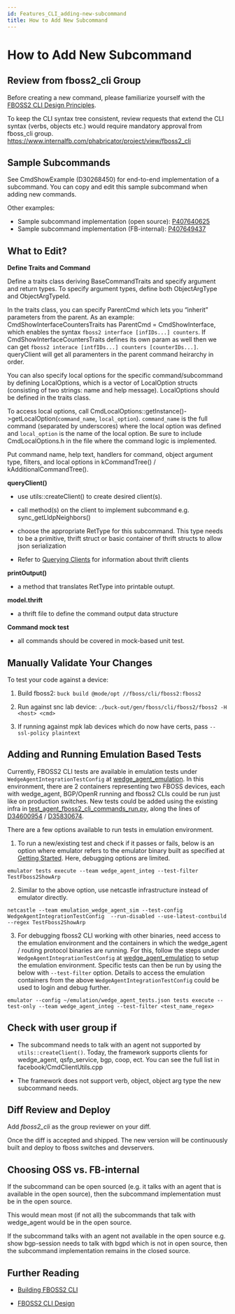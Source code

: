 ```yaml
---
id: Features_CLI_adding-new-subcommand
title: How to Add New Subcommand
---
```


# How to Add New Subcommand

## Review from fboss2_cli Group

Before creating a new command, please familiarize yourself with the [FBOSS2 CLI Design Principles](/Features/FBOSS2_CLI/design-principles.mdx).

To keep the CLI syntax tree consistent, review requests that extend the CLI syntax (verbs, objects etc.) would require mandatory approval from fboss_cli group. https://www.internalfb.com/phabricator/project/view/fboss2_cli

## Sample Subcommands

See CmdShowExample (D30268450) for end-to-end implementation of a subcommand. You can copy and edit this sample subcommand when adding new commands.

Other examples: 

- Sample subcommand implementation (open source): [P407640625](https://www.internalfb.com/phabricator/paste/view/P407640625) 
- Sample subcommand implementation (FB-internal): [P407649437](https://www.internalfb.com/phabricator/paste/view/P407649437)

## What to Edit?

**Define Traits and Command**

Define a traits class deriving BaseCommandTraits and specify argument and return types. To specify argument types, define both ObjectArgType and ObjectArgTypeId.

In the traits class, you can specify ParentCmd which lets you “inherit” parameters from the parent. As an example: CmdShowInterfaceCountersTraits has ParentCmd = CmdShowInterface, which enables the syntax `fboss2 interface [infIDs...] counters`. If CmdShowInterfaceCountersTraits defines its own param as well then we can get `fboss2 interace [intfIDs...] counters [counterIDs...]`. queryClient will get all paramenters in the parent command heirarchy in order.

You can also specify local options for the specific command/subcommand by defining LocalOptions, which is a vector of LocalOption structs (consisting of two strings: name and help message). LocalOptions should be defined in the traits class.

To access local options, call CmdLocalOptions::getInstance()->getLocalOption(`command_name`, `local_option`). `command_name` is the full command (separated by underscores) where the local option was defined and `local_option` is the name of the local option. Be sure to include CmdLocalOptions.h in the file where the command logic is implemented.

Put command name, help text, handlers for command, object argument type, filters, and local options in kCommandTree() / kAdditionalCommandTree().

**queryClient()**

* use utils::createClient() to create desired client(s).

* call method(s) on the client to implement subcommand e.g. sync_getLldpNeighbors()

* choose the appropriate RetType for this subcommand. This type needs to be a primitive, thrift struct or basic container of thrift structs to allow json serialization

* Refer to [Querying Clients](/Features/FBOSS2_CLI/querying-clients.mdx) for information about thrift clients


**printOutput()**

* a method that translates RetType into printable outupt.


**model.thrift**

* a thrift file to define the command output data structure


**Command mock test**

* all commands should be covered in mock-based unit test.


## Manually Validate Your Changes

To test your code against a device:

1. Build fboss2: `buck build @mode/opt //fboss/cli/fboss2:fboss2`

2. Run against snc lab device: `./buck-out/gen/fboss/cli/fboss2/fboss2 -H <host> <cmd>`

3. If running against mpk lab devices which do now have certs, pass `--ssl-policy plaintext`


## Adding and Running Emulation Based Tests

Currently, FBOSS2 CLI tests are available in emulation tests under `WedgeAgentIntegrationTestConfig` at [wedge_agent_emulation](https://www.internalfb.com/intern/wiki/Fboss/howto/facebook/wedge_agent_emulation/). In this environment, there are 2 containers representing two FBOSS devices, each with wedge_agent, BGP/OpenR running and fboss2 CLIs could be run just like on production switches. New tests could be added using the existing infra in [test_agent_fboss2_cli_commands_run.py](https://www.internalfb.com/code/fbsource/fbcode/neteng/emulation/emulator/testing/wedge_agent/test_agent_fboss2_cli_commands_run.py), along the lines of [D34600954](https://www.internalfb.com/diff/D34600954) / [D35830674](https://www.internalfb.com/diff/D35830674).

There are a few options available to run tests in emulation environment.

1. To run a new/existing test and check if it passes or fails, below is an option where emulator refers to the emulator binary built as specified at [Getting Started](https://www.internalfb.com/intern/wiki/Net_Systems/Emulation/getting_started/). Here, debugging options are limited.
```
emulator tests execute --team wedge_agent_integ --test-filter TestFboss2ShowArp
```

2. Similar to the above option, use netcastle infrastructure instead of emulator directly.
```
netcastle --team emulation_wedge_agent_sim --test-config WedgeAgentIntegrationTestConfig  --run-disabled --use-latest-contbuild --regex TestFboss2ShowArp
```

3. For debugging fboss2 CLI working with other binaries, need access to the emulation environment and the containers in which the wedge_agent / routing protocol binaries are running. For this, follow the steps under `WedgeAgentIntegrationTestConfig` at [wedge_agent_emulation](https://www.internalfb.com/intern/wiki/Fboss/howto/facebook/wedge_agent_emulation) to setup the emulation environment. Specific tests can then be run by using the below with `--test-filter` option. Details to access the emulation containers from the above `WedgeAgentIntegrationTestConfig` could be used to login and debug further.
```
emulator --config ~/emulation/wedge_agent_tests.json tests execute --test-only --team wedge_agent_integ --test-filter <test_name_regex>
```


## Check with user group if

* The subcommand needs to talk with an agent not supported by `utils::createClient()`. Today, the framework supports clients for wedge_agent, qsfp_service, bgp, coop, ect. You can see the full list in facebook/CmdClientUtils.cpp

* The framework does not support verb, object, object arg type the new subcommand needs.


## Diff Review and Deploy

Add *fboss2_cli* as the group reviewer on your diff.

Once the diff is accepted and shipped. The new version will be continuously built and deploy to fboss switches and devservers.

## Choosing OSS vs. FB-internal

If the subcommand can be open sourced (e.g. it talks with an agent that is available in the open source), then the subcommand implementation must be in the open source.

This would mean most (if not all) the subcommands that talk with wedge_agent would be in the open source.

If the subcommand talks with an agent not available in the open source e.g. show bgp-session needs to talk with bgpd which is not in open source, then the subcommand implementation remains in the closed source.

## Further Reading

* [Building FBOSS2 CLI](/Features/FBOSS2_CLI/building.mdx)

* [FBOSS2 CLI Design](Features/FBOSS2_CLI/design.mdx)

